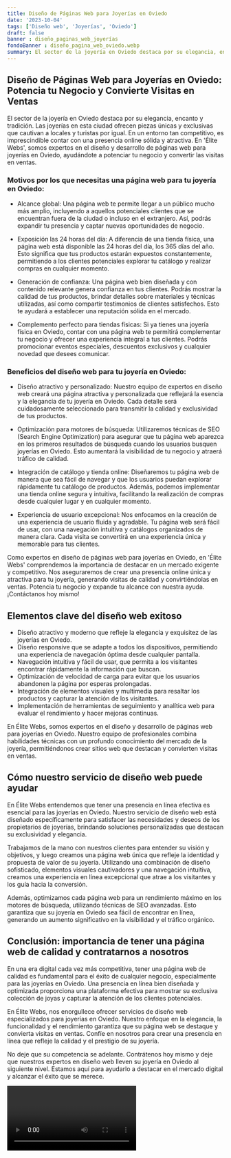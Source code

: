 ```yaml
---
title: Diseño de Páginas Web para Joyerías en Oviedo
date: '2023-10-04'
tags: ['Diseño web', 'Joyerías', 'Oviedo']
draft: false
banner : diseño_paginas_web_joyerías
fondoBanner : diseño_pagina_web_oviedo.webp
summary: El sector de la joyería en Oviedo destaca por su elegancia, encanto y tradición. Las joyerías en esta ciudad ofrecen piezas únicas y exclusivas que cautivan a locales y turistas por igual. En un entorno tan competitivo, es imprescindible contar con una presencia online sólida y atractiva. En 'Élite Webs', somos expertos en el diseño y desarrollo de páginas web para joyerías en Oviedo, ayudándote a potenciar tu negocio y convertir las visitas en ventas.
---
```


## Diseño de Páginas Web para Joyerías en Oviedo: Potencia tu Negocio y Convierte Visitas en Ventas

El sector de la joyería en Oviedo destaca por su elegancia, encanto y tradición. Las joyerías en esta ciudad ofrecen piezas únicas y exclusivas que cautivan a locales y turistas por igual. En un entorno tan competitivo, es imprescindible contar con una presencia online sólida y atractiva. En 'Élite Webs', somos expertos en el diseño y desarrollo de páginas web para joyerías en Oviedo, ayudándote a potenciar tu negocio y convertir las visitas en ventas.

### Motivos por los que necesitas una página web para tu joyería en Oviedo:
* Alcance global: Una página web te permite llegar a un público mucho más amplio, incluyendo a aquellos potenciales clientes que se encuentran fuera de la ciudad o incluso en el extranjero. Así, podrás expandir tu presencia y captar nuevas oportunidades de negocio.

* Exposición las 24 horas del día: A diferencia de una tienda física, una página web está disponible las 24 horas del día, los 365 días del año. Esto significa que tus productos estarán expuestos constantemente, permitiendo a los clientes potenciales explorar tu catálogo y realizar compras en cualquier momento.

* Generación de confianza: Una página web bien diseñada y con contenido relevante genera confianza en tus clientes. Podrás mostrar la calidad de tus productos, brindar detalles sobre materiales y técnicas utilizadas, así como compartir testimonios de clientes satisfechos. Esto te ayudará a establecer una reputación sólida en el mercado.

* Complemento perfecto para tiendas físicas: Si ya tienes una joyería física en Oviedo, contar con una página web te permitirá complementar tu negocio y ofrecer una experiencia integral a tus clientes. Podrás promocionar eventos especiales, descuentos exclusivos y cualquier novedad que desees comunicar.

### Beneficios del diseño web para tu joyería en Oviedo:
* Diseño atractivo y personalizado: Nuestro equipo de expertos en diseño web creará una página atractiva y personalizada que reflejará la esencia y la elegancia de tu joyería en Oviedo. Cada detalle será cuidadosamente seleccionado para transmitir la calidad y exclusividad de tus productos.

* Optimización para motores de búsqueda: Utilizaremos técnicas de SEO (Search Engine Optimization) para asegurar que tu página web aparezca en los primeros resultados de búsqueda cuando los usuarios busquen joyerías en Oviedo. Esto aumentará la visibilidad de tu negocio y atraerá tráfico de calidad.

* Integración de catálogo y tienda online: Diseñaremos tu página web de manera que sea fácil de navegar y que los usuarios puedan explorar rápidamente tu catálogo de productos. Además, podemos implementar una tienda online segura y intuitiva, facilitando la realización de compras desde cualquier lugar y en cualquier momento.

* Experiencia de usuario excepcional: Nos enfocamos en la creación de una experiencia de usuario fluida y agradable. Tu página web será fácil de usar, con una navegación intuitiva y catálogos organizados de manera clara. Cada visita se convertirá en una experiencia única y memorable para tus clientes.

Como expertos en diseño de páginas web para joyerías en Oviedo, en 'Élite Webs' comprendemos la importancia de destacar en un mercado exigente y competitivo. Nos aseguraremos de crear una presencia online única y atractiva para tu joyería, generando visitas de calidad y convirtiéndolas en ventas. Potencia tu negocio y expande tu alcance con nuestra ayuda. ¡Contáctanos hoy mismo!

<GifSeo />

<Cta />

## Elementos clave del diseño web exitoso

- Diseño atractivo y moderno que refleje la elegancia y exquisitez de las joyerías en Oviedo.
- Diseño responsive que se adapte a todos los dispositivos, permitiendo una experiencia de navegación óptima desde cualquier pantalla.
- Navegación intuitiva y fácil de usar, que permita a los visitantes encontrar rápidamente la información que buscan.
- Optimización de velocidad de carga para evitar que los usuarios abandonen la página por esperas prolongadas.
- Integración de elementos visuales y multimedia para resaltar los productos y capturar la atención de los visitantes.
- Implementación de herramientas de seguimiento y analítica web para evaluar el rendimiento y hacer mejoras continuas.

En Élite Webs, somos expertos en el diseño y desarrollo de páginas web para joyerías en Oviedo. Nuestro equipo de profesionales combina habilidades técnicas con un profundo conocimiento del mercado de la joyería, permitiéndonos crear sitios web que destacan y convierten visitas en ventas.

## Cómo nuestro servicio de diseño web puede ayudar

En Élite Webs entendemos que tener una presencia en línea efectiva es esencial para las joyerías en Oviedo. Nuestro servicio de diseño web está diseñado específicamente para satisfacer las necesidades y deseos de los propietarios de joyerías, brindando soluciones personalizadas que destacan su exclusividad y elegancia.

Trabajamos de la mano con nuestros clientes para entender su visión y objetivos, y luego creamos una página web única que refleje la identidad y propuesta de valor de su joyería. Utilizando una combinación de diseño sofisticado, elementos visuales cautivadores y una navegación intuitiva, creamos una experiencia en línea excepcional que atrae a los visitantes y los guía hacia la conversión.

Además, optimizamos cada página web para un rendimiento máximo en los motores de búsqueda, utilizando técnicas de SEO avanzadas. Esto garantiza que su joyería en Oviedo sea fácil de encontrar en línea, generando un aumento significativo en la visibilidad y el tráfico orgánico.

## Conclusión: importancia de tener una página web de calidad y contratarnos a nosotros

En una era digital cada vez más competitiva, tener una página web de calidad es fundamental para el éxito de cualquier negocio, especialmente para las joyerías en Oviedo. Una presencia en línea bien diseñada y optimizada proporciona una plataforma efectiva para mostrar su exclusiva colección de joyas y capturar la atención de los clientes potenciales.

En Élite Webs, nos enorgullece ofrecer servicios de diseño web especializados para joyerías en Oviedo. Nuestro enfoque en la elegancia, la funcionalidad y el rendimiento garantiza que su página web se destaque y convierta visitas en ventas. Confíe en nosotros para crear una presencia en línea que refleje la calidad y el prestigio de su joyería.

No deje que su competencia se adelante. Contrátenos hoy mismo y deje que nuestros expertos en diseño web lleven su joyería en Oviedo al siguiente nivel. Estamos aquí para ayudarlo a destacar en el mercado digital y alcanzar el éxito que se merece.

<Video />

<CtaBot job='Joyerías' city='Oviedo'/>

<Gmaps query='Oviedo+españa+maps' />